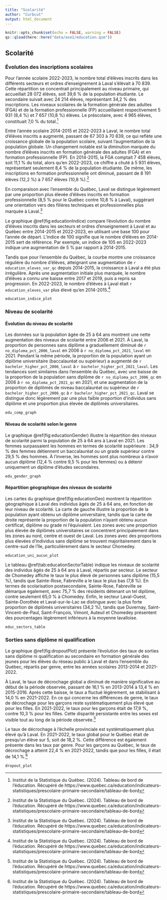 ```yaml
---
title: "Scolarité"
author: "Curbcut"
output: html_document
---
```


```r
knitr::opts_chunk$set(echo = FALSE, warning = FALSE)
qs::qload(here::here("data/axe1/education.qsm"))
```

## Scolarité

### Évolution des inscriptions scolaires

Pour l'année scolaire 2022-2023, le nombre total d'élèves inscrits dans les différents secteurs et ordres d'enseignement à Laval s'élèvait à 70 839. Cette répartition se concentrait principalement au niveau primaire, qui accueillait 28 072 élèves, soit 39,6 % de la population étudiante. Le secondaire suivait avec 24 214 élèves, représentant 34,2 % des inscriptions. Les niveaux scolaires de la formation générale des adultes (FGA) et de la formation professionnelle (FP) accueillaient respectivement 5 931 (8,4 %) et 7 657 (10,8 %) élèves. Le préscolaire, avec 4 965 élèves, constituait 7,0 % du total.^[Institut de la Statistique du Québec. (2024). Tableau de bord de l'éducation. Récupéré de https://www.quebec.ca/education/indicateurs-statistiques/prescolaire-primaire-secondaire/tableau-de-bord]

Entre l'année scolaire 2014-2015 et 2022-2023 à Laval, le nombre total d'élèves inscrits a augmenté, passant de 67 303 à 70 839, ce qui reflète une croissance globale de la population scolaire, suivant l'augmentation de la population globale. Un changement notable est la diminution marquée du nombre d'élèves inscrits en formation générale des adultes (FGA) et en formation professionnelle (FP). En 2014-2015, la FGA comptait 7 458 élèves, soit 11,1 % du total, alors qu'en 2022-2023, ce chiffre a chuté à 5 931 élèves, représentant seulement 8,4 % de la population étudiante. De même, les inscriptions en formation professionnelle ont diminué, passant de 8 191 élèves (12,2 %) à 7 657 élèves (10,8 %).^[Institut de la Statistique du Québec. (2024). Tableau de bord de l'éducation. Récupéré de https://www.quebec.ca/education/indicateurs-statistiques/prescolaire-primaire-secondaire/tableau-de-bord]

En comparaison avec l'ensemble du Québec, Laval se distingue légèrement par une proportion plus élevée d'élèves inscrits en formation professionnelle (8,5 % pour le Québec contre 10,8 % à Laval), suggérant une orientation vers des filières techniques et professionnelles plus marquée à Laval.^[Institut de la Statistique du Québec. (2024). Tableau de bord de l'éducation. Récupéré de https://www.quebec.ca/education/indicateurs-statistiques/prescolaire-primaire-secondaire/tableau-de-bord]

Le graphique \@ref(fig:educationIndice) compare l'évolution du nombre d'élèves inscrits dans les secteurs et ordres d'enseignement à Laval et au Québec entre 2014-2015 et 2022-2023, en utilisant une base 100 pour l'année de départ. L'indice de 100 signifie que le nombre d'élèves en 2014-2015 sert de référence. Par exemple, un indice de 105 en 2022-2023 indique une augmentation de 5 % par rapport à 2014-2015. 

Tandis que pour l'ensemble du Québec, la courbe montre une croissance régulière du nombre d'élèves, atteignant une augmentation de `r education_eleves_var_qc` depuis 2014-2015, la croissance à Laval a été plus irrégulière. Après une augmentation initiale plus marquée, le nombre d'élèves a connu une baisse entre 2017 et 2019, puis a repris sa progression. En 2022-2023, le nombre d'élèves à Laval était `r education_eleves_var` plus élevé qu'en 2014-2015.^[Institut de la Statistique du Québec. (2024). Tableau de bord de l'éducation. Récupéré de https://www.quebec.ca/education/indicateurs-statistiques/prescolaire-primaire-secondaire/tableau-de-bord]

```r
education_indice_plot
```

### Niveau de scolarité

#### Évolution du niveau de scolarité

Les données sur la population âgée de 25 à 64 ans montrent une nette augmentation des niveaux de scolarité entre 2006 et 2021. À Laval, la proportion de personnes sans diplôme a graduellement diminué de `r no_diploma_pct_2006_laval` en 2006 à `r no_diploma_pct_2021_laval` en 2021. Pendant la même période, la proportion de la population ayant un diplôme universitaire (baccalauréat ou supérieur) a augmenté de `r bachelor_higher_pct_2006_laval` à `r bachelor_higher_pct_2021_laval`. Les tendances sont similaires dans l'ensemble du Québec, avec une baisse de la proportion de la population sans diplôme de `r no_diploma_pct_2006_qc` en 2006 à `r no_diploma_pct_2021_qc` en 2021, et une augmentation de la proportion de diplômés de niveau baccalauréat ou supérieur de `r bachelor_higher_pct_2006_qc` à `r bachelor_higher_pct_2021_qc`. Laval se distingue donc légèrement par une plus faible proportion d'individus sans diplôme et une proportion plus élevée de diplômés universitaires.

```r
edu_comp_graph
```

#### Niveau de scolarité selon le genre

Le graphique \@ref(fig:educationGender) illustre la répartition des niveaux de scolarité parmi la population de 25 à 64 ans à Laval en 2021. Les femmes surpassaient les hommes en termes de scolarité supérieure : 34,9 % des femmes détiennent un baccalauréat ou un grade supérieur contre 29,5 % des hommes. À l'inverse, les hommes sont plus nombreux à n'avoir aucun diplôme (12,4 % contre 9,5 % pour les femmes) ou à détenir uniquement un diplôme d'études secondaires.

```r
edu_gender_graph
```

#### Répartition géographique des niveaux de scolarité

Les cartes du graphique \@ref(fig:educationGeo) montrent la répartition géographique à Laval des individus âgés de 25 à 64 ans, en fonction de leur niveau de scolarité. La carte de gauche illustre la proportion de la population ayant obtenu un diplôme universitaire, tandis que la carte de droite représente la proportion de la population n'ayant obtenu aucun certificat, diplôme ou grade ni l'équivalent. Les zones avec une proportion plus élevée de diplômés universitaires se concentrent principalement dans les zones au nord, centre et ouest de Laval. Les zones avec des proportions plus élevées d'individus sans diplôme se trouvent majoritairement dans le centre-sud de l'île, particulièrement dans le secteur Chomedey.

```r
education_uni_aucun_plot
```

Le tableau \@ref(tab:educationSectorTable) indique les niveaux de scolarité des individus âgés de 25 à 64 ans à Laval, répartis par secteur. Le secteur de Chomedey affiche le taux le plus élevé de personnes sans diplôme (15,5 %), tandis que Sainte-Rose, Fabreville a le taux le plus bas (7,8 %). En termes de scolarisation postsecondaire, Sainte-Rose, Fabreville se démarque également, avec 75,7 % des résidents détenant un tel diplôme, contre seulement 65,0 % à Chomedey. Enfin, le secteur Laval-Ouest, Sainte-Dorothée et Laval-sur-le-Lac se distingue avec la plus forte proportion de diplômés universitaires (34,2 %), tandis que Duvernay, Saint-Vincent-de-Paul, Saint-François, Vimont, Auteuil et Chomedey présentent des pourcentages légèrement inférieurs à la moyenne lavalloise.

```r
educ_sectors_table
```

### Sorties sans diplôme ni qualification

Le graphique \@ref(fig:dropoutPlot) présente l'évolution des taux de sorties sans diplôme ni qualification au secondaire en formation générale des jeunes pour les élèves du réseau public à Laval et dans l'ensemble du Québec, répartis par genre, entre les années scolaires 2013-2014 et 2021-2022.

À Laval, le taux de décrochage global a diminué de manière significative au début de la période observée, passant de 16,1 % en 2013-2014 à 13,4 % en 2015-2016. Après cette baisse, le taux a fluctué légèrement, se stabilisant à 14,0 % en 2021-2022. En ce qui concerne les différences de genre, le taux de décrochage pour les garçons reste systématiquement plus élevé que pour les filles. En 2021-2022, le taux pour les garçons était de 17,9 %, contre 10,3 % pour les filles. Cette disparité persistante entre les sexes est visible tout au long de la période observée.^[Institut de la Statistique du Québec. (2024). Tableau de bord de l'éducation. Récupéré de https://www.quebec.ca/education/indicateurs-statistiques/prescolaire-primaire-secondaire/tableau-de-bord]

Le taux de décrochage à l'échelle provinciale est systématiquement plus élevé qu'à Laval. En 2021-2022, le taux global pour le Québec était de presqu'un élève sur 5, soit de 18,2 %. Cette différence est également présente dans les taux par genre. Pour les garçons au Québec, le taux de décrochage a atteint 22,4 % en 2021-2022, tandis que pour les filles, il était de 14,1 %.^[Institut de la Statistique du Québec. (2024). Tableau de bord de l'éducation. Récupéré de https://www.quebec.ca/education/indicateurs-statistiques/prescolaire-primaire-secondaire/tableau-de-bord]

```r
dropout_plot
```